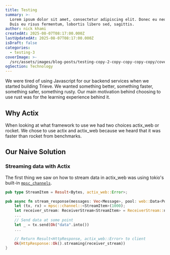 ```yaml
---
title: Testing
summary: >-
  Lorem ipsum dolor sit amet, consectetur adipiscing elit. Donec eu neque diam.
  Duis eu risus fermentum, lobortis libero sed, sagittis.
author: nick khami
createdAt: 2025-08-07T08:17:00.000Z
lastUpdatedAt: 2025-08-07T08:17:00.000Z
isDraft: false
categories:
  - testing-3
coverImage: >-
  /src/assets/images/blog-posts/testing-copy-2-copy-copy-copy-copy/coverImage.png
ogSection: Technology
---
```

We were tired of using Javascript for our backend services when we started building Trieve. We wanted something better, something faster, something safer, something rusty. Our main motivation behind choosing to use rust was for the learning experience behind it.

## Why Actix

When looking at what framework to use we had two choices actix\_web or rocket. We chose to use actix and actix\_web because we heard that it was faster than rocket from benchmarks.

## Our Naive Solution

### Streaming data with Actix

The first thing we saw on how to stream data in actix\_web was using tokio's built-in [`mpsc_channels`](https://docs.rs/tokio/latest/tokio/sync/mpsc/fn.channel.html#).

```rs
pub type StreamItem = Result<Bytes, actix_web::Error>;

pub async fn stream_response(messages: Vec<Message>, pool: web::Data<Pool>)  {
    let (tx, rx) = mpsc::channel::<StreamItem>(1000);
    let receiver_stream: ReceiverStream<StreamItem> = ReceiverStream::new(rx);
    ...
    // Send data at some point
    let _ = tx.send(Ok("data".into())
    ...

    // Return Result<HttpResponse, actix_web::Error> to client
    Ok(HttpResponse::Ok().streaming(receiver_stream))
}
```

